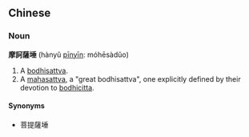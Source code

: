 ==Chinese==
===Noun===
'''摩訶薩埵''' (hànyǔ [[pinyin|pīnyīn]]: móhēsàdǔo)
#A [[bodhisattva]].
#A [[mahasattva]], a "great bodhisattva", one explicitly defined by their devotion to [[bodhicitta]].

====Synonyms====
*菩提薩埵